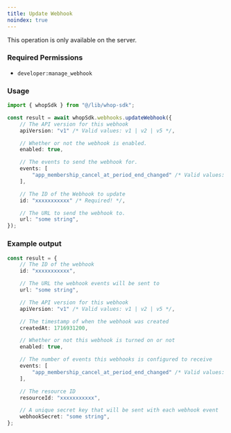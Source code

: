 ```yaml
---
title: Update Webhook
noindex: true
---
```

<Note>This operation is only available on the server.</Note>

### Required Permissions
 - `developer:manage_webhook`

### Usage

```typescript
import { whopSdk } from "@/lib/whop-sdk";

const result = await whopSdk.webhooks.updateWebhook({
	// The API version for this webhook
	apiVersion: "v1" /* Valid values: v1 | v2 | v5 */,

	// Whether or not the webhook is enabled.
	enabled: true,

	// The events to send the webhook for.
	events: [
		"app_membership_cancel_at_period_end_changed" /* Valid values: app_membership_cancel_at_period_end_changed | app_membership_went_invalid | app_membership_went_valid | app_payment_failed | app_payment_pending | app_payment_succeeded | course_lesson_interaction_completed | dispute_alert_created | dispute_created | dispute_updated | entry_approved | entry_created | entry_deleted | entry_denied | invoice_created | invoice_paid | invoice_past_due | invoice_voided | membership_activated | membership_cancel_at_period_end_changed | membership_deactivated | membership_experience_claimed | membership_metadata_updated | membership_went_invalid | membership_went_valid | payment_affiliate_reward_created | payment_failed | payment_pending | payment_succeeded | refund_created | refund_updated | resolution_created | resolution_decided | resolution_updated */,
	],

	// The ID of the Webhook to update
	id: "xxxxxxxxxxx" /* Required! */,

	// The URL to send the webhook to.
	url: "some string",
});

```

### Example output

```typescript
const result = {
	// The ID of the webhook
	id: "xxxxxxxxxxx",

	// The URL the webhook events will be sent to
	url: "some string",

	// The API version for this webhook
	apiVersion: "v1" /* Valid values: v1 | v2 | v5 */,

	// The timestamp of when the webhook was created
	createdAt: 1716931200,

	// Whether or not this webhook is turned on or not
	enabled: true,

	// The number of events this webhooks is configured to receive
	events: [
		"app_membership_cancel_at_period_end_changed" /* Valid values: app_membership_cancel_at_period_end_changed | app_membership_went_invalid | app_membership_went_valid | app_payment_failed | app_payment_pending | app_payment_succeeded | course_lesson_interaction_completed | dispute_alert_created | dispute_created | dispute_updated | entry_approved | entry_created | entry_deleted | entry_denied | invoice_created | invoice_paid | invoice_past_due | invoice_voided | membership_activated | membership_cancel_at_period_end_changed | membership_deactivated | membership_experience_claimed | membership_metadata_updated | membership_went_invalid | membership_went_valid | payment_affiliate_reward_created | payment_failed | payment_pending | payment_succeeded | refund_created | refund_updated | resolution_created | resolution_decided | resolution_updated */,
	],

	// The resource ID
	resourceId: "xxxxxxxxxxx",

	// A unique secret key that will be sent with each webhook event
	webhookSecret: "some string",
};

```
